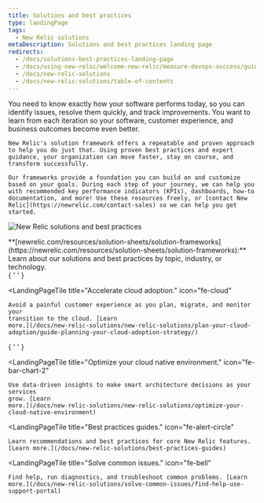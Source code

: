 ```yaml
---
title: Solutions and best practices
type: landingPage
tags:
  - New Relic solutions
metaDescription: Solutions and best practices landing page
redirects:
  - /docs/solutions-best-practices-landing-page
  - /docs/using-new-relic/welcome-new-relic/measure-devops-success/guide-measuring-devops-success
  - /docs/new-relic-solutions
  - /docs/new-relic-solutions/table-of-contents
---
```



<LandingPageHero>
  <HeroContent>
    You need to know exactly how your software performs today, so you can identify issues, resolve them quickly, and track improvements. You want to learn from each iteration so your software, customer experience, and business outcomes become even better.

    New Relic's solution framework offers a repeatable and proven approach to help you do just that. Using proven best practices and expert guidance, your organization can move faster, stay on course, and transform successfully.

    Our frameworks provide a foundation you can build on and customize based on your goals. During each step of your journey, we can help you with recommended key performance indicators (KPIs), dashboards, how-to documentation, and more! Use these resources freely, or [contact New Relic](https://newrelic.com/contact-sales) so we can help you get started.
  </HeroContent>

  <img
    title="New Relic solutions and best practices"
    alt="New Relic solutions and best practices"
    src={solutionsLandingPage}
  />

  <figcaption>
    **[newrelic.com/resources/solution-sheets/solution-frameworks](https://newrelic.com/resources/solution-sheets/solution-frameworks):** Learn about our solutions and best practices by topic, industry, or technology.
  </figcaption>
</LandingPageHero>

<LandingPageTileGrid>
  {
    ' '
  }

  <LandingPageTile
    title="Accelerate cloud adoption."
    icon="fe-cloud"
  >
    Avoid a painful customer experience as you plan, migrate, and monitor your
    transition to the cloud. [Learn
    more.](/docs/new-relic-solutions/new-relic-solutions/plan-your-cloud-adoption/guide-planning-your-cloud-adoption-strategy/)
  </LandingPageTile>

  {
    ' '
  }

  <LandingPageTile
    title="Optimize your cloud native environment."
    icon="fe-bar-chart-2"
  >
    Use data-driven insights to make smart architecture decisions as your services
    grow. [Learn
    more.](/docs/new-relic-solutions/new-relic-solutions/optimize-your-cloud-native-environment)
  </LandingPageTile>

  <LandingPageTile
    title="Best practices guides."
    icon="fe-alert-circle"
  >
    Learn recommendations and best practices for core New Relic features. [Learn more.](/docs/new-relic-solutions/best-practices-guides)
  </LandingPageTile>

  <LandingPageTile
    title="Solve common issues."
    icon="fe-bell"
  >
    Find help, run diagnostics, and troubleshoot common problems. [Learn more.](/docs/new-relic-solutions/solve-common-issues/find-help-use-support-portal)
  </LandingPageTile>
</LandingPageTileGrid>
